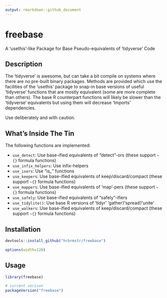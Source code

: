 ```yaml
---
output: rmarkdown::github_document
---
```


# freebase

A 'usethis'-like Package for Base Pseudo-equivalents of 'tidyverse' Code

## Description

The 'tidyverse' is awesome, but can take a bit compile on systems
where there are no pre-built binary packages. Methods are provided which use
the facilities of the 'usethis' package to snap-in base versions of useful
'tidyverse' functions that are mostly equivalent (some are more complete
than others). The base R counterpart functions will likely be slower than
the 'tidyverse' equivalents but using them will decrease 'Imports' 
dependencies. 

Use deliberately and with caution.
    
## What's Inside The Tin

The following functions are implemented:

- `use_detect`:	Use base-ified equivalents of "detect"-ors (these support `~{}` formula functions)
- `use_infix_helpers`:	Use infix-helpers
- `use_isers`:	Use "is_" functions
- `use_keepers`:	Use base-ified equivalents of keep/discard/compact (these support `~{}` formula functions)
- `use_mappers`:	Use base-ified equivalents of 'map'-pers (these support `~{}` formula functions)
- `use_safely`:	Use base-ified equivalents of "safely"-ifiers
- `use_tidylite()`:	Use base R versions of 'tidyr' 'gather'/'spread'/'unite'
- `use_walkers`:	Use base-ified equivalents of keep/discard/compact (these support `~{}` formula functions)

## Installation

```r
devtools::install_github("hrbrmstr/freebase")
```

```r
options(width=120)
```

## Usage

```r
library(freebase)

# current verison
packageVersion("freebase")

```

